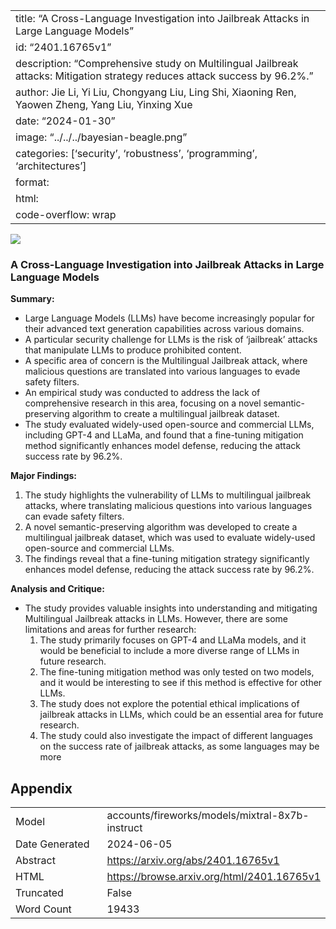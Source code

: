 
---
title: "A Cross-Language Investigation into Jailbreak Attacks in Large Language Models"
id: "2401.16765v1"
description: "Comprehensive study on Multilingual Jailbreak attacks: Mitigation strategy reduces attack success by 96.2%."
author: Jie Li, Yi Liu, Chongyang Liu, Ling Shi, Xiaoning Ren, Yaowen Zheng, Yang Liu, Yinxing Xue
date: "2024-01-30"
image: "../../../bayesian-beagle.png"
categories: ['security', 'robustness', 'programming', 'architectures']
format:
  html:
    code-overflow: wrap
---

![](../../../bayesian-beagle.png)

### A Cross-Language Investigation into Jailbreak Attacks in Large Language Models

**Summary:**

- Large Language Models (LLMs) have become increasingly popular for their advanced text generation capabilities across various domains.
- A particular security challenge for LLMs is the risk of 'jailbreak' attacks that manipulate LLMs to produce prohibited content.
- A specific area of concern is the Multilingual Jailbreak attack, where malicious questions are translated into various languages to evade safety filters.
- An empirical study was conducted to address the lack of comprehensive research in this area, focusing on a novel semantic-preserving algorithm to create a multilingual jailbreak dataset.
- The study evaluated widely-used open-source and commercial LLMs, including GPT-4 and LLaMa, and found that a fine-tuning mitigation method significantly enhances model defense, reducing the attack success rate by 96.2%.

**Major Findings:**

1. The study highlights the vulnerability of LLMs to multilingual jailbreak attacks, where translating malicious questions into various languages can evade safety filters.
2. A novel semantic-preserving algorithm was developed to create a multilingual jailbreak dataset, which was used to evaluate widely-used open-source and commercial LLMs.
3. The findings reveal that a fine-tuning mitigation strategy significantly enhances model defense, reducing the attack success rate by 96.2%.

**Analysis and Critique:**

- The study provides valuable insights into understanding and mitigating Multilingual Jailbreak attacks in LLMs. However, there are some limitations and areas for further research:
  1. The study primarily focuses on GPT-4 and LLaMa models, and it would be beneficial to include a more diverse range of LLMs in future research.
  2. The fine-tuning mitigation method was only tested on two models, and it would be interesting to see if this method is effective for other LLMs.
  3. The study does not explore the potential ethical implications of jailbreak attacks in LLMs, which could be an essential area for future research.
  4. The study could also investigate the impact of different languages on the success rate of jailbreak attacks, as some languages may be more

## Appendix

|          |          |
|----------|----------|
| Model     | accounts/fireworks/models/mixtral-8x7b-instruct       |
| Date Generated     | 2024-06-05       |
| Abstract | [https://arxiv.org/abs/2401.16765v1](https://arxiv.org/abs/2401.16765v1)        |
| HTML     | [https://browse.arxiv.org/html/2401.16765v1](https://browse.arxiv.org/html/2401.16765v1)       |
| Truncated       | False       |
| Word Count       | 19433       |